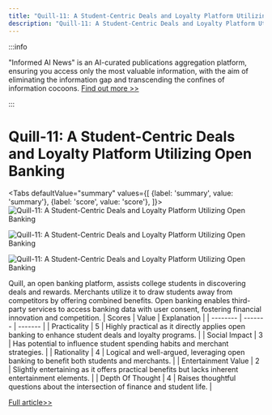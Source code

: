 ```yaml
---
title: "Quill-11: A Student-Centric Deals and Loyalty Platform Utilizing Open Banking"
description: "Quill-11: A Student-Centric Deals and Loyalty Platform Utilizing Open Banking"
---
```



:::info

"Informed AI News" is an AI-curated publications aggregation platform, ensuring you access only the most valuable information, with the aim of eliminating the information gap and transcending the confines of information cocoons.  [Find out more >>](/docs/guides)

:::

# Quill-11: A Student-Centric Deals and Loyalty Platform Utilizing Open Banking


<Tabs
	defaultValue="summary"
	values={[
	{label: 'summary', value: 'summary'},
	{label: 'score', value: 'score'},
]}>
<TabItem value="summary">
<img
  src="https://image.informedainews.com/2024/06/08/To-kiw-1717825172-0.jpg"
  alt="Quill-11: A Student-Centric Deals and Loyalty Platform Utilizing Open Banking"
/>

<img
  src="https://image.informedainews.com/2024/06/08/To-O7K-1717825172-1.jpg"
  alt="Quill-11: A Student-Centric Deals and Loyalty Platform Utilizing Open Banking"
/>

<img
  src="https://image.informedainews.com/2024/06/08/To-VnC-1717825172-2.jpg"
  alt="Quill-11: A Student-Centric Deals and Loyalty Platform Utilizing Open Banking"
/>



Quill, an open banking platform, assists college students in discovering deals and rewards. Merchants utilize it to draw students away from competitors by offering combined benefits. Open banking enables third-party services to access banking data with user consent, fostering financial innovation and competition.
</TabItem>
<TabItem value="score">
	| Scores     | Value   | Explanation |
	| -------- | ------- | ------- |
	| Practicality  | 5    | Highly practical as it directly applies open banking to enhance student deals and loyalty programs.    |
	| Social Impact | 3     | Has potential to influence student spending habits and merchant strategies.    |
	| Rationality    | 4    | Logical and well-argued, leveraging open banking to benefit both students and merchants.    |
	| Entertainment Value    | 2    | Slightly entertaining as it offers practical benefits but lacks inherent entertainment elements.    |
	| Depth Of Thought    | 4    | Raises thoughtful questions about the intersection of finance and student life.    |
</TabItem>
</Tabs>

[Full article>>](https://www.producthunt.com/posts/quill-11)
